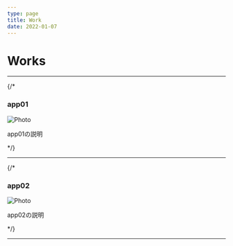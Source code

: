 ```yaml
---
type: page
title: Work
date: 2022-01-07
---
```


# Works




---

{/* <h3>app01</h3>
<Link href="">
  <a target="_blank">
  <Image
    src="/images/photo2.jpg"
    alt="Photo"
    width={1125}
    height={750}
    priority
    className="next-image"
  />
  </a>
</Link>
<p>app01の説明</p> */}

---

{/* <h3>app02</h3>
<Link href="">
  <a target="_blank">
  <Image
    src="/images/photo2.jpg"
    alt="Photo"
    width={1125}
    height={750}
    priority
    className="next-image"
  />
  </a>
</Link>
<p>app02の説明</p> */}

---
